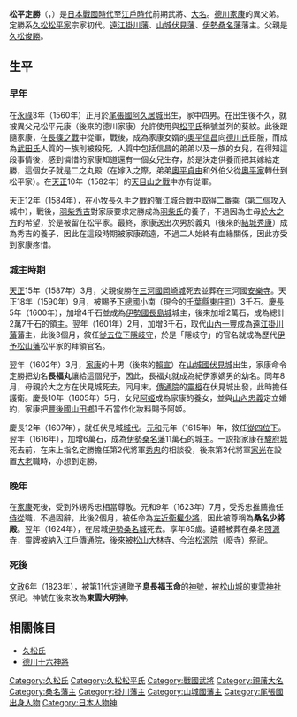 {{Infobox officeholder
| name               = 松平定勝
| image              = 松平定勝.jpg
| caption            = 

| office            = {{link-ja|桑名藩|桑名藩}}藩主
| term_start        = 1617年
| term_end          = 1624年
| predecessor       = [[本多忠政|本多忠政]]
| successor         = {{link-ja|松平定行|松平定行}}

| office1            = {{link-ja|伏見藩|伏見藩}}藩主
| term_start1        = 1607年
| term_end1          = 1617年
| predecessor1       = 新設
| successor1         = [[內藤信正|內藤信正]]{{small|（伏見城代）}}

| office2            = {{link-ja|掛川藩|掛川藩}}藩主
| term_start2        = 1601年
| term_end2          = 1607年
| predecessor2       = 新設
| successor2         = {{link-ja|松平定行|松平定行}}

| birth_name         = 	
| birth_date         = 1560年<br>（[[永祿|永祿]]3年）
| birth_place        = 
| death_date         = {{death date and age|1624|5|1|1560}}<br>（[[寬永|寬永]]元年3月14日）
| death_place        = 
| module             = {{日本武士|child=yes
|時代= [[日本戰國時代|日本戰國時代]]－[[江戶時代|江戶時代]]前期
|幼名= 長福丸
|改名= 
|别名= 
|諡号= 
|神号= 息長福玉命→東雲大明神
|戒名= 崇源院殿前四品羽林次將雲巖円徹大居士→宗源院殿前四品羽林次将雲巖円徹大居士
|洗禮名= 
|墓所= [[三重縣|三重縣]][[桑名市|桑名市]]東方的[[照源寺|照源寺]]
|朝廷官位= [[從五位下|從五位下]][[隱岐守|隱岐守]]、[[從四位下|從四位下]][[左近衛權少將|左近衛權少將]]
|幕府職位= 
|主君= [[德川家康|德川家康]]→[[德川秀忠|秀忠]]
|藩= [[遠江|遠江]][[掛川藩|掛川藩]]主→[[山城|山城]][[伏見藩|伏見藩]]主→[[伊勢國|伊勢]][[桑名藩|桑名藩]]主
|氏族= [[久松氏|久松氏]]→久松松平家
|父= [[久松俊勝|久松俊勝]]
|母=[[於大之方|於大之方]]（[[水野忠政|水野忠政]]的女兒）
|養父= 
|養母= 
|兄= [[久松信俊|信俊]]、[[松平康元|康元]]、[[松平勝俊|勝俊]]<BR>異父兄：德川家康
|姐= [[多劫姬|多劫姬]]
|正室= 辰（{{lang|ja|たつ}}，二之丸殿、[[奧平信昌|奧平信昌]]養女，[[奧平貞友|奧平貞友]]的女兒）
|側室= 
|子= [[松平定吉|定吉]]、'''[[松平定行|定行]]'''、[[松平定綱|定綱]]、[[松平定實|定實]]、[[松平定房|定房]]、[[松平定政|定政]]
|女= 松尾（[[服部正就|服部正就]]正室）、[[阿姬|阿姬]]（家康養女，[[山內忠義|山內忠義]]正室）、[[中川久盛|中川久盛]]正室、菊姬（[[酒井忠行|酒井忠行]]正室）、正壽院（[[阿部重次|阿部重次]]繼室）、玉子（[[池田恒元|池田恒元]]正室）
|養子= 
|養女= 
 }}
}}
'''松平定勝'''（{{jpn|j=松平 定勝|kana=まつだいら さだかつ|rm=Matsudaira Sadakatsu}}，{{bd|1560年||1624年|5月1日|}}）是[[日本戰國時代|日本戰國時代]]至[[江戶時代|江戶時代]]前期武將、[[大名_(稱謂)|大名]]。[[德川家康|德川家康]]的異父弟。定勝系[[久松氏|久松松平家]]宗家初代。[[遠江|遠江]][[掛川藩|掛川藩]]、[[山城|山城]][[伏見藩|伏見藩]]、[[伊勢國|伊勢]][[桑名藩|桑名藩]]藩主。父親是[[久松俊勝|久松俊勝]]。

== 生平 ==
=== 早年 ===
在[[永祿|永祿]]3年（1560年）正月於[[尾張國|尾張國]][[阿久居城|阿久居城]]出生，家中四男。在出生後不久，就被異父兄松平元康（後來的德川家康）允許使用與[[松平氏|松平氏]]稱號並列的葵紋。此後跟隨家康，在[[長篠之戰|長篠之戰]]中從軍，戰後，成為家康女婿的[[奧平信昌|奧平信昌]]向[[德川氏|德川氏]]臣服，而成為[[武田氏|武田氏]]人質的一族則被殺死，人質中包括信昌的弟弟以及一族的女兒，在得知這段事情後，感到憐惜的家康知道還有一個女兒生存，於是決定供養而把其嫁給定勝，這個女子就是二之丸殿（在嫁入之際，弟弟[[奧平貞由|奧平貞由]]和外伯父從[[奧平家|奧平家]]轉仕到松平家）。在[[天正_(日本)|天正]]10年（1582年）的[[天目山之戰|天目山之戰]]中亦有從軍。

天正12年（1584年），在[[小牧長久手之戰|小牧長久手之戰]]的[[蟹江城合戰|蟹江城合戰]]中取得二番乘（第二個攻入城中），戰後，[[羽柴秀吉|羽柴秀吉]]對家康要求定勝成為[[羽柴氏|羽柴氏]]的養子，不過因為生母[[於大之方|於大之方]]的希望，於是被留在松平家。最終，家康送出次男於義丸（後來的[[結城秀康|結城秀康]]）成為秀吉的養子，因此在這段時期被家康疏遠，不過二人始終有血緣關係，因此亦受到家康疼惜。

=== 城主時期 ===
[[天正_(日本)|天正]]15年（1587年）3月，父親俊勝在[[三河國|三河國]][[岡崎城|岡崎城]]死去並葬在三河國[[安樂寺|安樂寺]]。天正18年（1590年）9月，被賜予[[下總國|下總國]]小南（現今的[[千葉縣|千葉縣]][[東庄町|東庄町]]）3千石。[[慶長|慶長]]5年（1600年），加增4千石並成為[[伊勢國|伊勢國]][[長島城|長島城]]城主，後來加增2萬石，成為總計2萬7千石的領主。翌年（1601年）2月，加增3千石，取代[[山內一豐|山內一豐]]成為[[遠江|遠江]][[掛川藩|掛川藩]]藩主，此後3個月，敘任[[從五位下|從五位下]][[隱岐守|隱岐守]]，於是「隱岐守」的官名就成為歷代[[伊予松山藩|伊予松山藩]]松平家的拜領官名。

翌年（1602年）3月，[[德川家康|家康]]的十男（後來的[[德川賴宣|賴宣]]）在[[山城國|山城國]][[伏見城|伏見城]]出生，家康命令定勝把幼名'''長福丸'''讓給這個兒子，因此，長福丸就成為紀伊家嫡男的幼名。同年8月，母親於大之方在伏見城死去，同月末，[[傳通院|傳通院]]的[[靈柩|靈柩]]在伏見城出發，此時擔任護衛。慶長10年（1605年）5月，女兒[[阿姬|阿姬]]成為家康的養女，並與[[山內忠義|山內忠義]]定立婚約，家康把[[豐後國|豐後國]][[山田鄉|山田鄉]]1千石當作化妝料賜予阿姬。

慶長12年（1607年），就任伏見城[[城代|城代]]。[[元和_(後水尾天皇)|元和]]元年（1615年）年，敘任[[從四位下|從四位下]]。翌年（1616年），加增6萬石，成為[[伊勢國|伊勢]][[桑名藩|桑名藩]]11萬石的城主。一説指家康在[[駿府城|駿府城]]死去前，在床上指名定勝擔任第2代將軍[[德川秀忠|秀忠]]的相談役，後來第3代將軍[[德川家光|家光]]在設置[[大老|大老]]職時，亦想到定勝。

=== 晚年 ===
在[[德川家康|家康]]死後，受到外甥秀忠相當尊敬。元和9年（1623年）7月，受秀忠推薦擔任[[侍從|侍從]]職，不過固辭，此後2個月，被任命為[[左近衛權少將|左近衛權少將]]，因此被尊稱為'''桑名少將殿'''。翌年（1624年），在居城[[伊勢國|伊勢]][[桑名城|桑名城]]死去。享年65歲。遺體被葬在桑名[[照源寺|照源寺]]，靈牌被納入[[江戶|江戶]][[傳通院|傳通院]]，後來被[[松山市|松山]][[大林寺|大林寺]]、[[今治|今治]][[松源院|松源院]]（廢寺）祭祀。

=== 死後 ===
[[文政|文政]]6年（1823年），被第11代[[松平定通|定通]]贈予'''息長福玉命'''的[[神號|神號]]，被[[松山城|松山城]]的[[東雲神社|東雲神社]]祭祀。神號在後來改為'''東雲大明神'''。

== 相關條目 ==
*[[久松氏|久松氏]]
*[[德川十六神將|德川十六神將]]

{{掛川藩主|久松松平氏|初代|1601年－1607年}}
{{伏見藩主|久松松平氏||1607年－1616年}}
{{桑名藩主|久松松平氏||1616年－1624年}}

[[Category:久松氏|Category:久松氏]]
[[Category:久松松平氏|Category:久松松平氏]]
[[Category:戰國武將|Category:戰國武將]]
[[Category:親藩大名|Category:親藩大名]]
[[Category:桑名藩主|Category:桑名藩主]]
[[Category:掛川藩主|Category:掛川藩主]]
[[Category:山城國藩主|Category:山城國藩主]]
[[Category:尾張國出身人物|Category:尾張國出身人物]]
[[Category:日本人物神|Category:日本人物神]]